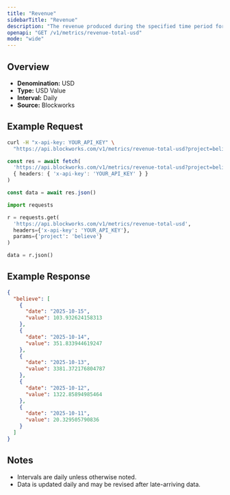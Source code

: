 ```yaml
---
title: "Revenue"
sidebarTitle: "Revenue"
description: "The revenue produced during the specified time period for given project."
openapi: "GET /v1/metrics/revenue-total-usd"
mode: "wide"
---
```


## Overview

- **Denomination:** USD
- **Type:** USD Value
- **Interval:** Daily
- **Source:** Blockworks

## Example Request

<CodeGroup>

```bash cURL
curl -H "x-api-key: YOUR_API_KEY" \
  "https://api.blockworks.com/v1/metrics/revenue-total-usd?project=believe"
```

```typescript TypeScript
const res = await fetch(
  'https://api.blockworks.com/v1/metrics/revenue-total-usd?project=believe',
  { headers: { 'x-api-key': 'YOUR_API_KEY' } }
)

const data = await res.json()
```

```python Python
import requests

r = requests.get(
  'https://api.blockworks.com/v1/metrics/revenue-total-usd',
  headers={'x-api-key': 'YOUR_API_KEY'},
  params={'project': 'believe'}
)

data = r.json()
```

</CodeGroup>

## Example Response

```json
{
  "believe": [
    {
      "date": "2025-10-15",
      "value": 103.932624158313
    },
    {
      "date": "2025-10-14",
      "value": 351.833944619247
    },
    {
      "date": "2025-10-13",
      "value": 3381.372176804787
    },
    {
      "date": "2025-10-12",
      "value": 1322.85894985464
    },
    {
      "date": "2025-10-11",
      "value": 20.329505790836
    }
  ]
}
```

## Notes
- Intervals are daily unless otherwise noted.
- Data is updated daily and may be revised after late-arriving data.